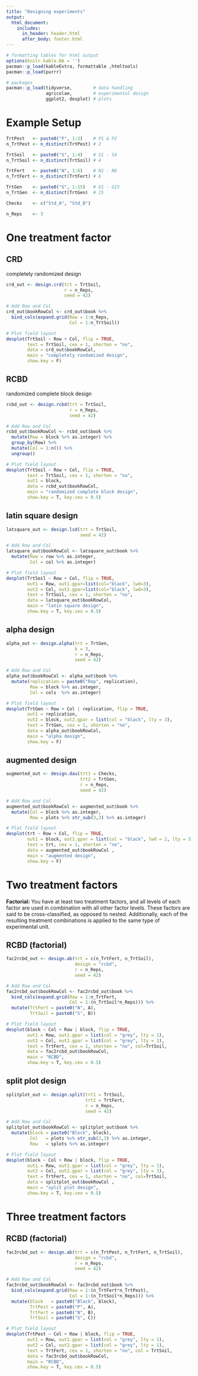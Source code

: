 ```yaml
---
title: "Designing experiments"
output: 
  html_document:
    includes:
      in_header: header.html
      after_body: footer.html		
---
```


```r
# formatting tables for html output
options(knitr.kable.NA = '')
pacman::p_load(kableExtra, formattable ,htmltools)
pacman::p_load(purrr)
```

```r
# packages
pacman::p_load(tidyverse,        # data handling
               agricolae,        # experimental design
               ggplot2, desplot) # plots
```

# Example Setup
```r
TrtPest   <- paste0("P", 1:2)    # P1 & P2
n_TrtPest <- n_distinct(TrtPest) # 2

TrtSoil   <- paste0("S", 1:4)    # S1 - S4
n_TrtSoil <- n_distinct(TrtSoil) # 4

TrtFert   <- paste0("N", 1:6)    # N1 - N6
n_TrtFert <- n_distinct(TrtFert) # 6

TrtGen    <- paste0("G", 1:15)   # G1 - G15
n_TrtGen  <- n_distinct(TrtGen)  # 15

Checks    <- c("Std_A", "Std_B")

n_Reps    <- 3
```

# One treatment factor

## CRD
completely randomized design

```r
crd_out <- design.crd(trt = TrtSoil,
                      r = n_Reps,
                      seed = 42)

# Add Row and Col 
crd_out$bookRowCol <- crd_out$book %>%
  bind_cols(expand.grid(Row = 1:n_Reps,
                        Col = 1:n_TrtSoil))

# Plot field layout
desplot(TrtSoil ~ Row + Col, flip = TRUE,
        text = TrtSoil, cex = 1, shorten = "no",
        data = crd_out$bookRowCol,
        main = "completely randomized design", 
        show.key = F)
```

## RCBD
randomized complete block design

```r
rcbd_out <- design.rcbd(trt = TrtSoil,
                        r = n_Reps,
                        seed = 42)

# Add Row and Col 
rcbd_out$bookRowCol <- rcbd_out$book %>% 
  mutate(Row = block %>% as.integer) %>% 
  group_by(Row) %>% 
  mutate(Col = 1:n()) %>% 
  ungroup()

# Plot field layout
desplot(TrtSoil ~ Row + Col, flip = TRUE,
        text = TrtSoil, cex = 1, shorten = "no",
        out1 = block,
        data = rcbd_out$bookRowCol,
        main = "randomized complete block design", 
        show.key = T, key.cex = 0.5)
```

## latin square design

```r
latsquare_out <- design.lsd(trt = TrtSoil, 
                            seed = 42)

# Add Row and Col
latsquare_out$bookRowCol <- latsquare_out$book %>% 
  mutate(Row = row %>% as.integer,
         Col = col %>% as.integer)

# Plot field layout
desplot(TrtSoil ~ Row + Col, flip = TRUE,
        out1 = Row, out1.gpar=list(col="black", lwd=3),
        out2 = Col, out2.gpar=list(col="black", lwd=3),
        text = TrtSoil, cex = 1, shorten = "no",
        data = latsquare_out$bookRowCol,
        main = "latin square design", 
        show.key = T, key.cex = 0.5)
```

## alpha design

```r
alpha_out <- design.alpha(trt = TrtGen,
                          k = 3,
                          r = n_Reps,
                          seed = 42)

# Add Row and Col
alpha_out$bookRowCol <- alpha_out$book %>% 
  mutate(replication = paste0("Rep", replication),
         Row = block %>% as.integer,
         Col = cols  %>% as.integer)

# Plot field layout
desplot(TrtGen ~ Row + Col | replication, flip = TRUE,
        out1 = replication,
        out2 = block, out2.gpar = list(col = "black", lty = 3), 
        text = TrtGen, cex = 1, shorten = "no",
        data = alpha_out$bookRowCol,
        main = "alpha design", 
        show.key = F)
```

## augmented design

```r
augmented_out <- design.dau(trt1 = Checks,
                            trt2 = TrtGen,
                            r = n_Reps,
                            seed = 42)

# Add Row and Col
augmented_out$bookRowCol <- augmented_out$book %>% 
  mutate(Col = block %>% as.integer,
         Row = plots %>% str_sub(3,3) %>% as.integer)

# Plot field layout
desplot(trt ~ Row + Col, flip = TRUE,
        out1 = block, out1.gpar = list(col = "black", lwd = 2, lty = 3),
        text = trt, cex = 1, shorten = "no",
        data = augmented_out$bookRowCol ,
        main = "augmented design", 
        show.key = F)
```

# Two treatment factors

**Factorial:** You have at least two treatment factors, and all levels of each factor are used in combination with all other factor levels. These factors are said to be cross-classified, as opposed to nested. Additionally, each of the resulting treatment combinations is applied to the same type of experimental unit. 

## RCBD (factorial)

```r
fac2rcbd_out <- design.ab(trt = c(n_TrtFert, n_TrtSoil), 
                          design = "rcbd",
                          r = n_Reps, 
                          seed = 42)

# Add Row and Col 
fac2rcbd_out$bookRowCol <- fac2rcbd_out$book %>%
  bind_cols(expand.grid(Row = 1:n_TrtFert,
                        Col = 1:(n_TrtSoil*n_Reps))) %>% 
  mutate(TrtFert = paste0("N", A),
         TrtSoil = paste0("S", B))

# Plot field layout
desplot(block ~ Col + Row | block, flip = TRUE,
        out1 = Row, out1.gpar = list(col = "grey", lty = 1),
        out2 = Col, out2.gpar = list(col = "grey", lty = 1), 
        text = TrtFert, cex = 1, shorten = "no", col=TrtSoil,
        data = fac2rcbd_out$bookRowCol,
        main = "RCBD", 
        show.key = T, key.cex = 0.5)
```

## split plot design

```r
splitplot_out <- design.split(trt1 = TrtSoil,
                              trt2 = TrtFert,
                              r = n_Reps,
                              seed = 42)

# Add Row and Col
splitplot_out$bookRowCol <- splitplot_out$book %>% 
  mutate(block = paste0("Block", block),
         Col   = plots %>% str_sub(2,3) %>% as.integer,
         Row   = splots %>% as.integer)

# Plot field layout
desplot(block ~ Col + Row | block, flip = TRUE,
        out1 = Row, out1.gpar = list(col = "grey", lty = 1),
        out2 = Col, out2.gpar = list(col = "grey", lty = 1), 
        text = TrtFert, cex = 1, shorten = "no", col=TrtSoil,
        data = splitplot_out$bookRowCol ,
        main = "split plot design",
        show.key = T, key.cex = 0.5)
```

# Three treatment factors

## RCBD (factorial)

```r
fac3rcbd_out <- design.ab(trt = c(n_TrtPest, n_TrtFert, n_TrtSoil), 
                          design = "rcbd",
                          r = n_Reps, 
                          seed = 42)

# Add Row and Col 
fac3rcbd_out$bookRowCol <- fac3rcbd_out$book %>%
  bind_cols(expand.grid(Row = 1:(n_TrtFert*n_TrtPest),
                        Col = 1:(n_TrtSoil*n_Reps))) %>% 
  mutate(block   = paste0("Block", block),
         TrtPest = paste0("P", A),
         TrtFert = paste0("N", B),
         TrtSoil = paste0("S", C))

# Plot field layout
desplot(TrtPest ~ Col + Row | block, flip = TRUE,
        out1 = Row, out1.gpar = list(col = "grey", lty = 1),
        out2 = Col, out2.gpar = list(col = "grey", lty = 1), 
        text = TrtFert, cex = 1, shorten = "no", col = TrtSoil, 
        data = fac3rcbd_out$bookRowCol,
        main = "RCBD",
        show.key = T, key.cex = 0.5)
```


